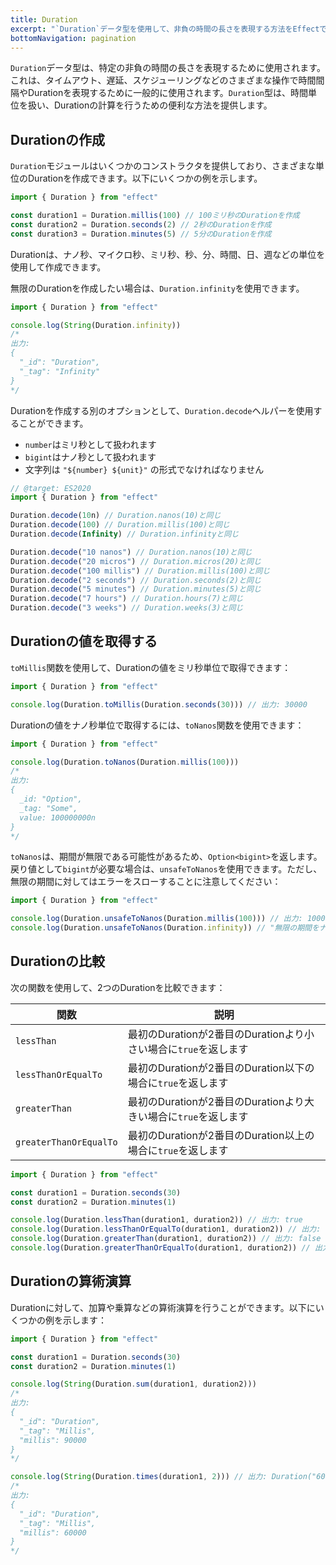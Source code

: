 ```yaml
---
title: Duration
excerpt: "`Duration`データ型を使用して、非負の時間の長さを表現する方法をEffectで探求します。ミリ秒、秒、分など、さまざまな単位でのDurationの作成方法を学びます。無限のDurationを作成するオプションや値のデコード方法を発見します。ミリ秒やナノ秒でDurationの値を取得します。Durationを比較し、加算や乗算などの算術操作を実行します。アプリケーションで効率的な時間管理を行うための`Duration`モジュールの機能をマスターします。"
bottomNavigation: pagination
---
```


`Duration`データ型は、特定の非負の時間の長さを表現するために使用されます。これは、タイムアウト、遅延、スケジューリングなどのさまざまな操作で時間間隔やDurationを表現するために一般的に使用されます。`Duration`型は、時間単位を扱い、Durationの計算を行うための便利な方法を提供します。

## Durationの作成

`Duration`モジュールはいくつかのコンストラクタを提供しており、さまざまな単位のDurationを作成できます。以下にいくつかの例を示します。

```ts twoslash
import { Duration } from "effect"

const duration1 = Duration.millis(100) // 100ミリ秒のDurationを作成
const duration2 = Duration.seconds(2) // 2秒のDurationを作成
const duration3 = Duration.minutes(5) // 5分のDurationを作成
```

Durationは、ナノ秒、マイクロ秒、ミリ秒、秒、分、時間、日、週などの単位を使用して作成できます。

無限のDurationを作成したい場合は、`Duration.infinity`を使用できます。

```ts twoslash
import { Duration } from "effect"

console.log(String(Duration.infinity))
/*
出力:
{
  "_id": "Duration",
  "_tag": "Infinity"
}
*/
```

Durationを作成する別のオプションとして、`Duration.decode`ヘルパーを使用することができます。

- `number`はミリ秒として扱われます
- `bigint`はナノ秒として扱われます
- 文字列は `"${number} ${unit}"` の形式でなければなりません

```ts twoslash
// @target: ES2020
import { Duration } from "effect"

Duration.decode(10n) // Duration.nanos(10)と同じ
Duration.decode(100) // Duration.millis(100)と同じ
Duration.decode(Infinity) // Duration.infinityと同じ

Duration.decode("10 nanos") // Duration.nanos(10)と同じ
Duration.decode("20 micros") // Duration.micros(20)と同じ
Duration.decode("100 millis") // Duration.millis(100)と同じ
Duration.decode("2 seconds") // Duration.seconds(2)と同じ
Duration.decode("5 minutes") // Duration.minutes(5)と同じ
Duration.decode("7 hours") // Duration.hours(7)と同じ
Duration.decode("3 weeks") // Duration.weeks(3)と同じ
```

## Durationの値を取得する

`toMillis`関数を使用して、Durationの値をミリ秒単位で取得できます：

```ts twoslash
import { Duration } from "effect"

console.log(Duration.toMillis(Duration.seconds(30))) // 出力: 30000
```

Durationの値をナノ秒単位で取得するには、`toNanos`関数を使用できます：

```ts twoslash
import { Duration } from "effect"

console.log(Duration.toNanos(Duration.millis(100)))
/*
出力:
{
  _id: "Option",
  _tag: "Some",
  value: 100000000n
}
*/
```

`toNanos`は、期間が無限である可能性があるため、`Option<bigint>`を返します。戻り値として`bigint`が必要な場合は、`unsafeToNanos`を使用できます。ただし、無限の期間に対してはエラーをスローすることに注意してください：

```ts twoslash
import { Duration } from "effect"

console.log(Duration.unsafeToNanos(Duration.millis(100))) // 出力: 100000000n
console.log(Duration.unsafeToNanos(Duration.infinity)) // "無限の期間をナノ秒に変換することはできません"というエラーをスローします
```

## Durationの比較

次の関数を使用して、2つのDurationを比較できます：

| **関数**               | **説明**                                                        |
| ---------------------- | --------------------------------------------------------------- |
| `lessThan`             | 最初のDurationが2番目のDurationより小さい場合に`true`を返します |
| `lessThanOrEqualTo`    | 最初のDurationが2番目のDuration以下の場合に`true`を返します     |
| `greaterThan`          | 最初のDurationが2番目のDurationより大きい場合に`true`を返します |
| `greaterThanOrEqualTo` | 最初のDurationが2番目のDuration以上の場合に`true`を返します     |

```ts twoslash
import { Duration } from "effect"

const duration1 = Duration.seconds(30)
const duration2 = Duration.minutes(1)

console.log(Duration.lessThan(duration1, duration2)) // 出力: true
console.log(Duration.lessThanOrEqualTo(duration1, duration2)) // 出力: true
console.log(Duration.greaterThan(duration1, duration2)) // 出力: false
console.log(Duration.greaterThanOrEqualTo(duration1, duration2)) // 出力: false
```

## Durationの算術演算

Durationに対して、加算や乗算などの算術演算を行うことができます。以下にいくつかの例を示します：

```ts twoslash
import { Duration } from "effect"

const duration1 = Duration.seconds(30)
const duration2 = Duration.minutes(1)

console.log(String(Duration.sum(duration1, duration2)))
/*
出力:
{
  "_id": "Duration",
  "_tag": "Millis",
  "millis": 90000
}
*/

console.log(String(Duration.times(duration1, 2))) // 出力: Duration("60000 millis")
/*
出力:
{
  "_id": "Duration",
  "_tag": "Millis",
  "millis": 60000
}
*/
```
